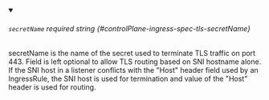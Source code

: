 
<details className="config-field" data-expandable="false" open>
<summary>

###### `secretName` <span className="config-field-required" data-required="false">required</span> <span className="config-field-type">string</span> <span className="config-field-default"></span> <span className="config-field-enum"></span> {#controlPlane-ingress-spec-tls-secretName}

secretName is the name of the secret used to terminate TLS traffic on
port 443. Field is left optional to allow TLS routing based on SNI
hostname alone. If the SNI host in a listener conflicts with the "Host"
header field used by an IngressRule, the SNI host is used for termination
and value of the "Host" header is used for routing.

</summary>



</details>
